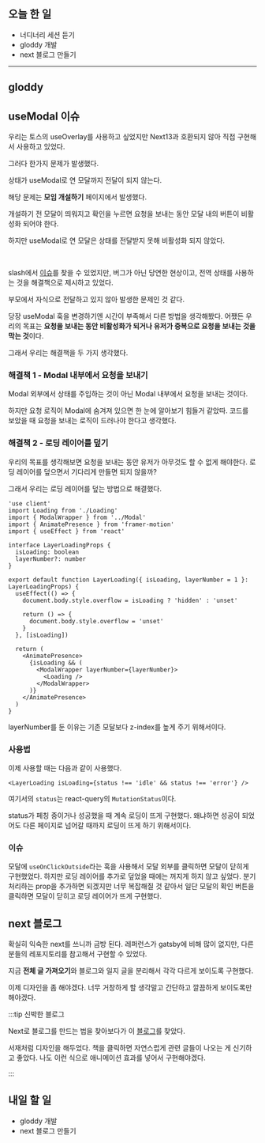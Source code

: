 ## 오늘 한 일

- 너디너리 세션 듣기
- gloddy 개발
- next 블로그 만들기

---

## gloddy

## useModal 이슈

우리는 토스의 useOverlay를 사용하고 싶었지만 Next13과 호환되지 않아 직접 구현해서 사용하고 있었다.

그러다 한가지 문제가 발생했다.

상태가 useModal로 연 모달까지 전달이 되지 않는다.

해당 문제는 **모임 개설하기** 페이지에서 발생했다.

개설하기 전 모달이 띄워지고 확인을 누르면 요청을 보내는 동안 모달 내의 버튼이 비활성화 되어야 한다.

하지만 useModal로 연 모달은 상태를 전달받지 못해 비활성화 되지 않았다.

<br />

slash에서 [이슈](https://github.com/toss/slash/issues/222)를 찾을 수 있었지만, 버그가 아닌 당연한 현상이고, 전역 상태를 사용하는 것을 해결책으로 제시하고 있었다.

부모에서 자식으로 전달하고 있지 않아 발생한 문제인 것 같다.

당장 useModal 훅을 변경하기엔 시간이 부족해서 다른 방법을 생각해봤다. 어쨌든 우리의 목표는 **요청을 보내는 동안 비활성화가 되거나 유저가 중복으로 요청을 보내는 것을 막는 것**이다.

그래서 우리는 해결책을 두 가지 생각했다.

### 해결책 1 - Modal 내부에서 요청을 보내기

Modal 외부에서 상태를 주입하는 것이 아닌 Modal 내부에서 요청을 보내는 것이다.

하지만 요청 로직이 Modal에 숨겨져 있으면 한 눈에 알아보기 힘들거 같았따. 코드를 보았을 때 요청을 보내는 로직이 드러나야 한다고 생각했다.

### 해결책 2 - 로딩 레이어를 덮기

우리의 목표를 생각해보면 요청을 보내는 동안 유저가 아무것도 할 수 없게 해야한다. 로딩 레이어를 덮으면서 기다리게 만들면 되지 않을까?

그래서 우리는 로딩 레이어를 덮는 방법으로 해결했다.

```tsx
'use client'
import Loading from './Loading'
import { ModalWrapper } from '../Modal'
import { AnimatePresence } from 'framer-motion'
import { useEffect } from 'react'

interface LayerLoadingProps {
  isLoading: boolean
  layerNumber?: number
}

export default function LayerLoading({ isLoading, layerNumber = 1 }: LayerLoadingProps) {
  useEffect(() => {
    document.body.style.overflow = isLoading ? 'hidden' : 'unset'

    return () => {
      document.body.style.overflow = 'unset'
    }
  }, [isLoading])

  return (
    <AnimatePresence>
      {isLoading && (
        <ModalWrapper layerNumber={layerNumber}>
          <Loading />
        </ModalWrapper>
      )}
    </AnimatePresence>
  )
}
```

layerNumber를 둔 이유는 기존 모달보다 z-index를 높게 주기 위해서이다.

### 사용법

이제 사용할 때는 다음과 같이 사용했다.

```tsx
<LayerLoading isLoading={status !== 'idle' && status !== 'error'} />
```

여기서의 `status`는 react-query의 `MutationStatus`이다.

status가 페칭 중이거나 성공했을 때 계속 로딩이 뜨게 구현했다. 왜냐하면 성공이 되었어도 다른 페이지로 넘어갈 때까지 로딩이 뜨게 하기 위해서이다.

### 이슈

모달에 `useOnClickOutside`라는 훅을 사용해서 모달 외부를 클릭하면 모달이 닫히게 구현했었다. 하지만 로딩 레이어를 추가로 덮었을 때에는 꺼지게 하지 않고 싶었다. 분기처리하는 prop을 추가하면 되겠지만 너무 복잡해질 것 같아서 일단 모달의 확인 버튼을 클릭하면 모달이 닫히고 로딩 레이어가 뜨게 구현했다.

## next 블로그

확실히 익숙한 next를 쓰니까 금방 된다. 레퍼런스가 gatsby에 비해 많이 없지만, 다른 분들의 레포지토리를 참고해서 구현할 수 있었다.

지금 **전체 글 가져오기**와 블로그와 일지 글을 분리해서 각각 다르게 보이도록 구현했다.

이제 디자인을 좀 해야겠다. 너무 거창하게 할 생각말고 간단하고 깔끔하게 보이도록만 해야겠다.

:::tip 신박한 블로그

Next로 블로그를 만드는 법을 찾아보다가 이 [블로그](https://bepyan.github.io/blog)를 찾았다.

서재처럼 디자인을 해두었다. 책을 클릭하면 자연스럽게 관련 글들이 나오는 게 신기하고 좋았다. 나도 이런 식으로 애니메이션 효과를 넣어서 구현해야겠다.

:::

## 내일 할 일

- gloddy 개발
- next 블로그 만들기
